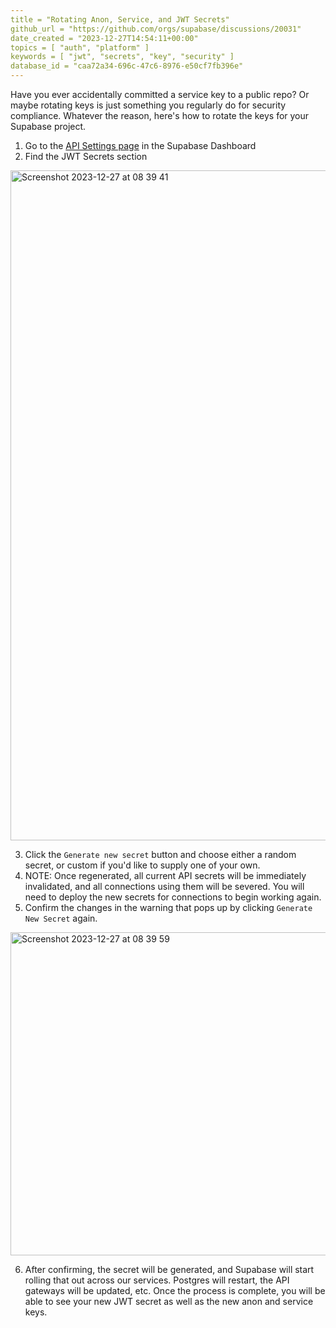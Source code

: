 ```yaml
---
title = "Rotating Anon, Service, and JWT Secrets"
github_url = "https://github.com/orgs/supabase/discussions/20031"
date_created = "2023-12-27T14:54:11+00:00"
topics = [ "auth", "platform" ]
keywords = [ "jwt", "secrets", "key", "security" ]
database_id = "caa72a34-696c-47c6-8976-e50cf7fb396e"
---
```


Have you ever accidentally committed a service key to a public repo? Or maybe rotating keys is just something you regularly do for security compliance.
Whatever the reason, here's how to rotate the keys for your Supabase project.

1. Go to the [API Settings page](/dashboard/project/_/settings/api) in the Supabase Dashboard
2. Find the JWT Secrets section

<img
  width="1072"
  alt="Screenshot 2023-12-27 at 08 39 41"
  src="https://github.com/supabase/supabase/assets/1923424/bdcab8a2-7007-496c-a845-d331ee883a0a"
/>

3. Click the `Generate new secret` button and choose either a random secret, or custom if you'd like to supply one of your own.
4. NOTE: Once regenerated, all current API secrets will be immediately invalidated, and all connections using them will be severed. You will need to deploy the new secrets for connections to begin working again.
5. Confirm the changes in the warning that pops up by clicking `Generate New Secret` again.

<img
  width="517"
  alt="Screenshot 2023-12-27 at 08 39 59"
  src="https://github.com/supabase/supabase/assets/1923424/1f5cf876-ff65-41f0-b92e-37826773041c"
/>

6. After confirming, the secret will be generated, and Supabase will start rolling that out across our services. Postgres will restart, the API gateways will be updated, etc. Once the process is complete, you will be able to see your new JWT secret as well as the new anon and service keys.
